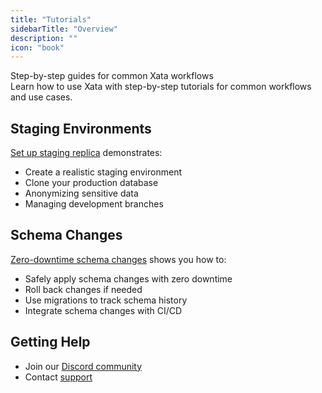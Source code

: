 ```yaml
---
title: "Tutorials"
sidebarTitle: "Overview"
description: ""
icon: "book"
---
```


Step-by-step guides for common Xata workflows\
Learn how to use Xata with step-by-step tutorials for common workflows and use cases.

## Staging Environments

[Set up staging replica](/documentation/tutorials/create-staging-replica) demonstrates:

- Create a realistic staging environment  
- Clone your production database  
- Anonymizing sensitive data  
- Managing development branches


## Schema Changes

[Zero-downtime schema changes](/documentation/tutorials/schema-change) shows you how to:

- Safely apply schema changes with zero downtime  
- Roll back changes if needed
- Use migrations to track schema history  
- Integrate schema changes with CI/CD


## Getting Help

- Join our [Discord community](https://discord.gg/xata)
- Contact [support](/contact)
